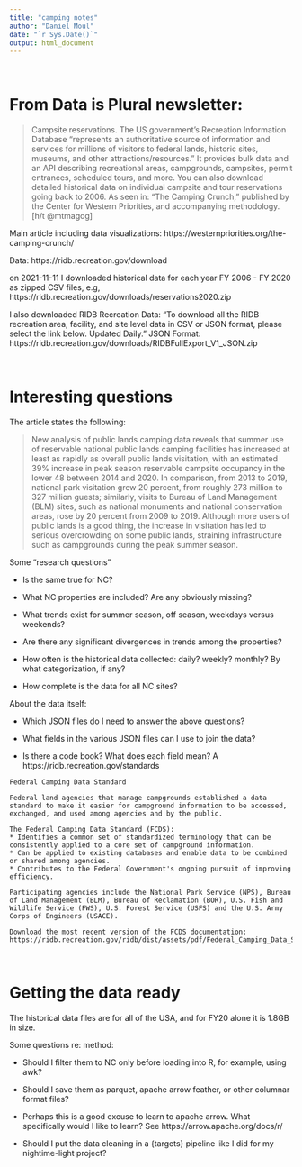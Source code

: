 ```yaml
---
title: "camping notes"
author: "Daniel Moul"
date: "`r Sys.Date()`"
output: html_document
---
```


<br>

# From Data is Plural newsletter:

>Campsite reservations. The US government’s Recreation Information Database “represents an authoritative source of information and services for millions of visitors to federal lands, historic sites, museums, and other attractions/resources.” It provides bulk data and an API describing recreational areas, campgrounds, campsites, permit entrances, scheduled tours, and more. You can also download detailed historical data on individual campsite and tour reservations going back to 2006. As seen in: “The Camping Crunch,” published by the Center for Western Priorities, and accompanying methodology. [h/t @mtmagog]

Main article including data visualizations: https://westernpriorities.org/the-camping-crunch/

Data: https://ridb.recreation.gov/download

on 2021-11-11 I downloaded historical data for each year FY 2006 - FY 2020 as zipped CSV files, e.g, https://ridb.recreation.gov/downloads/reservations2020.zip

I also downloaded RIDB Recreation Data: "To download all the RIDB recreation area, facility, and site level data in CSV or JSON format, please select the link below. Updated Daily." JSON Format: https://ridb.recreation.gov/downloads/RIDBFullExport_V1_JSON.zip

<br>

# Interesting questions

The article states the following:

>New analysis of public lands camping data reveals that summer use of reservable national public lands camping facilities has increased at least as rapidly as overall public lands visitation, with an estimated 39% increase in peak season reservable campsite occupancy in the lower 48 between 2014 and 2020. In comparison, from 2013 to 2019, national park visitation grew 20 percent, from roughly 273 million to 327 million guests; similarly, visits to Bureau of Land Management (BLM) sites, such as national monuments and national conservation areas, rose by 20 percent from 2009 to 2019. Although more users of public lands is a good thing, the increase in visitation has led to serious overcrowding on some public lands, straining infrastructure such as campgrounds during the peak summer season.


Some "research questions"

* Is the same true for NC?

* What NC properties are included? Are any obviously missing?

* What trends exist for summer season, off season, weekdays versus weekends?

* Are there any significant divergences in trends among the properties?

* How often is the historical data collected: daily? weekly? monthly? By what categorization, if any?

* How complete is the data for all NC sites?


About the data itself:

* Which JSON files do I need to answer the above questions?

* What fields in the various JSON files can I use to join the data?

* Is there a code book? What does each field mean? A https://ridb.recreation.gov/standards

```
Federal Camping Data Standard

Federal land agencies that manage campgrounds established a data standard to make it easier for campground information to be accessed, exchanged, and used among agencies and by the public.

The Federal Camping Data Standard (FCDS):
* Identifies a common set of standardized terminology that can be consistently applied to a core set of campground information.
* Can be applied to existing databases and enable data to be combined or shared among agencies.
* Contributes to the Federal Government's ongoing pursuit of improving efficiency.

Participating agencies include the National Park Service (NPS), Bureau of Land Management (BLM), Bureau of Reclamation (BOR), U.S. Fish and Wildlife Service (FWS), U.S. Forest Service (USFS) and the U.S. Army Corps of Engineers (USACE).

Download the most recent version of the FCDS documentation: https://ridb.recreation.gov/ridb/dist/assets/pdf/Federal_Camping_Data_Standard_1.0.pdf
```

<br>

# Getting the data ready

The historical data files are for all of the USA, and for FY20 alone it is 1.8GB in size.

Some questions re: method:

* Should I filter them to NC only before loading into R, for example, using awk?

* Should I save them as parquet, apache arrow feather, or other columnar format files?

* Perhaps this is a good excuse to learn to apache arrow. What specifically would I like to learn? See https://arrow.apache.org/docs/r/

* Should I put the data cleaning in a {targets} pipeline like I did for my nightime-light project?





